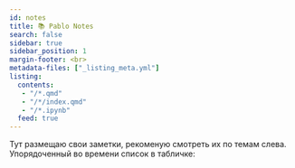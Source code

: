 ```yaml
---
id: notes
title: 📚 Pablo Notes
search: false
sidebar: true
sidebar_position: 1
margin-footer: <br>
metadata-files: ["_listing_meta.yml"]
listing:
  contents: 
   - "/*.qmd"
   - "/*/index.qmd"
   - "/*.ipynb"
  feed: true
---
```


Тут размещаю свои заметки, рекоменую смотреть их по темам слева. Упорядоченный во времени список в табличке: 

